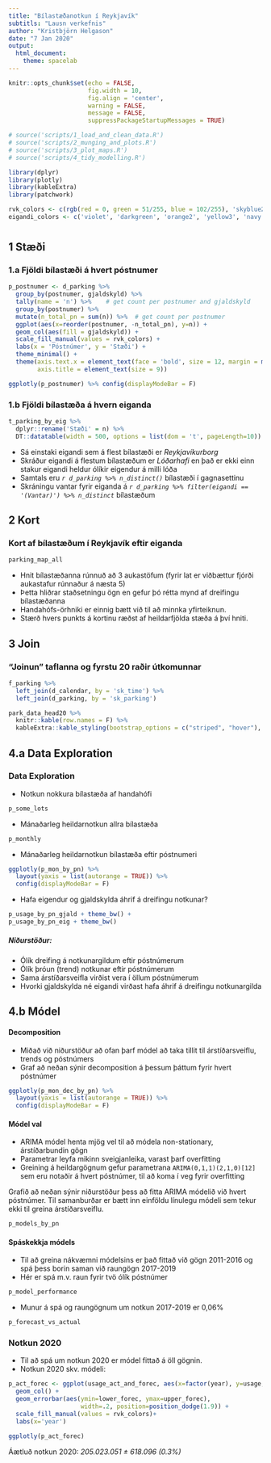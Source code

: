 ```yaml
---
title: "Bílastæðanotkun í Reykjavík"
subtitls: "Lausn verkefnis"
author: "Kristbjörn Helgason"
date: "7 Jan 2020"
output: 
  html_document: 
    theme: spacelab
---
```


```r
knitr::opts_chunk$set(echo = FALSE, 
                      fig.width = 10, 
                      fig.align = 'center',
                      warning = FALSE, 
                      message = FALSE, 
                      suppressPackageStartupMessages = TRUE)
```


```r
# source('scripts/1_load_and_clean_data.R')
# source('scripts/2_munging_and_plots.R')
# source('scripts/3_plot_maps.R')
# source('scripts/4_tidy_modelling.R')
```

```r
library(dplyr)
library(plotly)
library(kableExtra)
library(patchwork)

rvk_colors <- c(rgb(red = 0, green = 51/255, blue = 102/255), 'skyblue2', 'grey')
eigandi_colors <- c('violet', 'darkgreen', 'orange2', 'yellow3', 'navy', 'darkgrey', 'red')
```

#  {.tabset}

## 1 Stæði
### 1.a Fjöldi bílastæði á hvert póstnumer

```r
p_postnumer <- d_parking %>% 
  group_by(postnumer, gjaldskyld) %>% 
  tally(name = 'n') %>%    # get count per postnumer and gjaldskyld
  group_by(postnumer) %>%  
  mutate(n_total_pn = sum(n)) %>%  # get count per postnumer
  ggplot(aes(x=reorder(postnumer, -n_total_pn), y=n)) +
  geom_col(aes(fill = gjaldskyld)) +
  scale_fill_manual(values = rvk_colors) +
  labs(x = 'Póstnúmer', y = 'Stæði') +
  theme_minimal() +
  theme(axis.text.x = element_text(face = 'bold', size = 12, margin = margin(-10,0,0,0)),
        axis.title = element_text(size = 9))

ggplotly(p_postnumer) %>% config(displayModeBar = F)
```


### 1.b Fjöldi bílastæða á hvern eiganda

```r
t_parking_by_eig %>% 
  dplyr::rename('Stæði' = n) %>% 
  DT::datatable(width = 500, options = list(dom = 't', pageLength=10))

```

- Sá einstaki eigandi sem á flest bílastæði er *Reykjavíkurborg*
- Skráður eigandi á flestum bílastæðum er *Lóðarhafi* en það er ekki einn stakur eigandi heldur ólíkir eigendur á milli lóða
- Samtals eru *`r d_parking %>% n_distinct()`* bílastæði í gagnasettinu
- Skráningu vantar fyrir eiganda á *`r d_parking %>% filter(eigandi == '(Vantar)') %>% n_distinct`* bílastæðum

## 2 Kort
### Kort af bílastæðum í Reykjavík eftir eiganda

```r
parking_map_all
```

- Hnit bílastæðanna rúnnuð að 3 aukastöfum (fyrir lat er viðbættur fjórði aukastafur rúnnaður á næsta 5)
- Þetta hliðrar staðsetningu ögn en gefur þó rétta mynd af dreifingu bílastæðanna
- Handahófs-örhniki er einnig bætt við til að minnka yfirteiknun.
- Stærð hvers punkts á kortinu ræðst af heildarfjölda stæða á því hniti.


## 3 Join 
### "Joinun" taflanna og fyrstu 20 raðir útkomunnar

```r
f_parking %>% 
  left_join(d_calendar, by = 'sk_time') %>% 
  left_join(d_parking, by = 'sk_parking')
```


```r
park_data_head20 %>% 
  knitr::kable(row.names = F) %>% 
  kableExtra::kable_styling(bootstrap_options = c("striped", "hover"), full_width = F)
```


## 4.a Data Exploration

### Data Exploration

- Notkun nokkura bílastæða af handahófi
```r
p_some_lots
```

- Mánaðarleg heildarnotkun allra bílastæða
```r
p_monthly
```

- Mánaðarleg heildarnotkun bílastæða eftir póstnumeri
```r
ggplotly(p_mon_by_pn) %>% 
  layout(yaxis = list(autorange = TRUE)) %>% 
  config(displayModeBar = F)
```

- Hafa eigendur og gjaldskylda áhrif á dreifingu notkunar?
```r
p_usage_by_pn_gjald + theme_bw() +
p_usage_by_pn_eig + theme_bw()
```

##### Niðurstöður:

- Ólík dreifing á notkunargildum eftir póstnúmerum
- Ólík þróun (trend) notkunar eftir póstnúmerum
- Sama árstíðarsveifla virðist vera í öllum póstnúmerum
- Hvorki gjaldskylda né eigandi virðast hafa áhrif á dreifingu notkunargilda


## 4.b Módel

#### Decomposition

- Miðað við niðurstöður að ofan þarf módel að taka tillit til árstíðarsveiflu, trends og póstnúmers
- Graf að neðan sýnir decomposition á þessum þáttum fyrir hvert póstnúmer
```r
ggplotly(p_mon_dec_by_pn) %>% 
  layout(yaxis = list(autorange = TRUE)) %>% 
  config(displayModeBar = F)
```

#### Módel val

- ARIMA módel henta mjög vel til að módela non-stationary, árstíðarbundin gögn
- Parametrar leyfa mikinn sveigjanleika, varast þarf overfitting
- Greining á heildargögnum gefur parametrana `ARIMA(0,1,1)(2,1,0)[12]` sem eru notaðir á hvert póstnúmer, til að koma í veg fyrir overfitting

Grafið að neðan sýnir niðurstöður þess að fitta ARIMA módelið við hvert póstnúmer. Til samanburðar er bætt inn einföldu línulegu módeli sem tekur ekki til greina árstíðarsveiflu.

```r
p_models_by_pn
```

#### Spáskekkja módels

- Til að greina nákvæmni módelsins er það fittað við gögn 2011-2016 og spá þess borin saman við raungögn 2017-2019
- Hér er spá m.v. raun fyrir tvö ólík póstnúmer
```r
p_model_performance
```

- Munur á spá og raungögnum um notkun 2017-2019 er 0,06%
```r
p_forecast_vs_actual
```

### Notkun 2020

- Til að spá um notkun 2020 er módel fittað á öll gögnin.
- Notkun 2020 skv. módeli:

```r
p_act_forec <- ggplot(usage_act_and_forec, aes(x=factor(year), y=usage, fill=key)) +
  geom_col() +
  geom_errorbar(aes(ymin=lower_forec, ymax=upper_forec), 
                    width=.2, position=position_dodge(1.9)) +
  scale_fill_manual(values = rvk_colors)+
  labs(x='year')

ggplotly(p_act_forec)
```

Áætluð notkun 2020:  *205.023.051 ± 618.096 (0.3%)*


